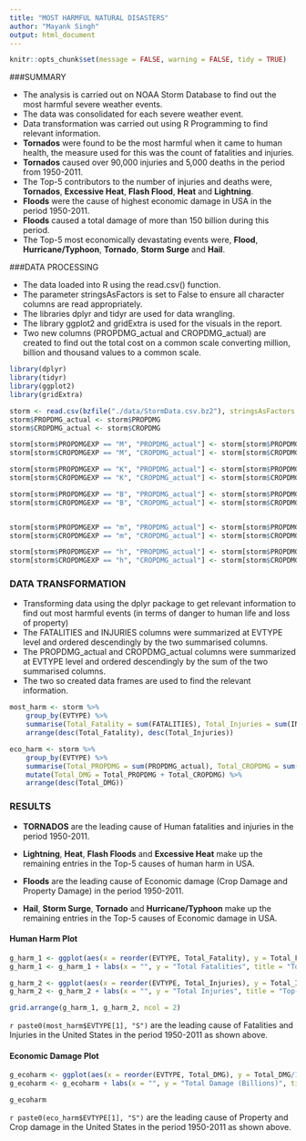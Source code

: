 ```yaml
---
title: "MOST HARMFUL NATURAL DISASTERS"
author: "Mayank Singh"
output: html_document
---
```


```r
knitr::opts_chunk$set(message = FALSE, warning = FALSE, tidy = TRUE)
```

###SUMMARY

* The analysis is carried out on NOAA Storm Database to find out the most harmful severe weather events.
* The data was consolidated for each severe weather event.
* Data transformation was carried out using R Programming to find relevant information.
* **Tornados** were found to be the most harmful when it came to human health, the measure used for this was the count of fatalities and injuries.
* **Tornados** caused over 90,000 injuries and 5,000 deaths in the period from 1950-2011.
* The Top-5 contributors to the number of injuries and deaths were, **Tornados**, **Excessive Heat**, **Flash Flood**, **Heat** and **Lightning**.
* **Floods** were the cause of highest economic damage in USA in the period 1950-2011.
* **Floods** caused a total damage of more than 150 billion during this period.
* The Top-5 most economically devastating events were, **Flood**, **Hurricane/Typhoon**, **Tornado**, **Storm Surge** and **Hail**.



###DATA PROCESSING

* The data loaded into R using the read.csv() function.
* The parameter stringsAsFactors is set to False to ensure all character columns are read appropriately.
* The libraries dplyr and tidyr are used for data wrangling.
* The library ggplot2 and gridExtra is used for the visuals in the report.
* Two new columns (PROPDMG_actual and CROPDMG_actual) are created to find out the total cost on a common scale converting million, billion and thousand values to a common scale.

```r
library(dplyr)
library(tidyr)
library(ggplot2)
library(gridExtra)

storm <- read.csv(bzfile("./data/StormData.csv.bz2"), stringsAsFactors = F)
storm$PROPDMG_actual <- storm$PROPDMG
storm$CROPDMG_actual <- storm$CROPDMG

storm[storm$PROPDMGEXP == "M", "PROPDMG_actual"] <- storm[storm$PROPDMGEXP == "M", "PROPDMG"]*1000000
storm[storm$CROPDMGEXP == "M", "CROPDMG_actual"] <- storm[storm$CROPDMGEXP == "M", "CROPDMG"]*1000000

storm[storm$PROPDMGEXP == "K", "PROPDMG_actual"] <- storm[storm$PROPDMGEXP == "K", "PROPDMG"]*1000
storm[storm$CROPDMGEXP == "K", "CROPDMG_actual"] <- storm[storm$CROPDMGEXP == "K", "CROPDMG"]*1000

storm[storm$PROPDMGEXP == "B", "PROPDMG_actual"] <- storm[storm$PROPDMGEXP == "B", "PROPDMG"]*1000000000
storm[storm$CROPDMGEXP == "B", "CROPDMG_actual"] <- storm[storm$CROPDMGEXP == "B", "CROPDMG"]*1000000000


storm[storm$PROPDMGEXP == "m", "PROPDMG_actual"] <- storm[storm$PROPDMGEXP == "m", "PROPDMG"]*1000000
storm[storm$CROPDMGEXP == "m", "CROPDMG_actual"] <- storm[storm$CROPDMGEXP == "m", "CROPDMG"]*1000000

storm[storm$PROPDMGEXP == "h", "PROPDMG_actual"] <- storm[storm$PROPDMGEXP == "h", "PROPDMG"]*100
storm[storm$CROPDMGEXP == "h", "CROPDMG_actual"] <- storm[storm$CROPDMGEXP == "h", "CROPDMG"]*100

```



### DATA TRANSFORMATION

* Transforming data using the dplyr package to get relevant information to find out most harmful events (in terms of danger to human life and loss of property)
* The FATALITIES and INJURIES columns were summarized at EVTYPE level and ordered descendingly by the two summarised columns.
* The PROPDMG_actual and CROPDMG_actual columns were summarized at EVTYPE level and ordered descendingly by the sum of the two summarised columns.
* The two so created data frames are used to find the relevant information.

```r

most_harm <- storm %>%
    group_by(EVTYPE) %>%
    summarise(Total_Fatality = sum(FATALITIES), Total_Injuries = sum(INJURIES)) %>%
    arrange(desc(Total_Fatality), desc(Total_Injuries))

eco_harm <- storm %>%
    group_by(EVTYPE) %>%
    summarise(Total_PROPDMG = sum(PROPDMG_actual), Total_CROPDMG = sum(CROPDMG_actual)) %>%
    mutate(Total_DMG = Total_PROPDMG + Total_CROPDMG) %>%
    arrange(desc(Total_DMG))

```



### RESULTS

* **TORNADOS** are the leading cause of Human fatalities and injuries in the period 1950-2011.
* **Lightning**, **Heat**, **Flash Floods** and **Excessive Heat** make up the remaining entries in the Top-5 causes of human harm in USA.

* **Floods** are the leading cause of Economic damage (Crop Damage and Property Damage) in the period 1950-2011.
* **Hail**, **Storm Surge**, **Tornado** and **Hurricane/Typhoon** make up the remaining entries in the Top-5 causes of Economic damage in USA.


#### Human Harm Plot

```r
g_harm_1 <- ggplot(aes(x = reorder(EVTYPE, Total_Fatality), y = Total_Fatality), data = most_harm[1:5,]) + geom_bar(stat = "identity")
g_harm_1 <- g_harm_1 + labs(x = "", y = "Total Fatalities", title = "Top-5 Harmful Events (Fatalities)") + theme_minimal() + theme(axis.text.x = element_text(angle = 60, hjust = 1))

g_harm_2 <- ggplot(aes(x = reorder(EVTYPE, Total_Injuries), y = Total_Injuries), data = most_harm[1:5,]) + geom_bar(stat = "identity")
g_harm_2 <- g_harm_2 + labs(x = "", y = "Total Injuries", title = "Top-5 Harmful Events (Injuries)") + theme_minimal() + theme(axis.text.x = element_text(angle = 60, hjust = 1))

grid.arrange(g_harm_1, g_harm_2, ncol = 2)
```

`r paste0(most_harm$EVTYPE[1], "S")` are the leading cause of Fatalities and Injuries in the United States in the period 1950-2011 as shown above.


#### Economic Damage Plot

```r

g_ecoharm <- ggplot(aes(x = reorder(EVTYPE, Total_DMG), y = Total_DMG/1000000000), data = eco_harm[1:5,]) + geom_bar(stat = "identity")
g_ecoharm <- g_ecoharm + labs(x = "", y = "Total Damage (Billions)", title = "Top-5 Harmful Events (Economically)") + theme_minimal() + theme(axis.text.x = element_text(angle = 60, hjust = 1))

g_ecoharm
```

`r paste0(eco_harm$EVTYPE[1], "S")` are the leading cause of Property and Crop damage in the United States in the period 1950-2011 as shown above.
